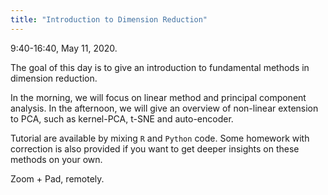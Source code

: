 ```yaml
---
title: "Introduction to Dimension Reduction"
---
```


9:40-16:40, May 11, 2020.

The goal of this day is to give an introduction to fundamental methods in dimension reduction. 

In the morning, we will focus on linear method and principal component analysis. In the afternoon, we will give an overview of non-linear extension to PCA, such as kernel-PCA, t-SNE and auto-encoder.

Tutorial are available by mixing `R` and `Python` code. Some homework with correction is also provided if you want to get deeper insights on these methods on your own.

Zoom + Pad, remotely.
